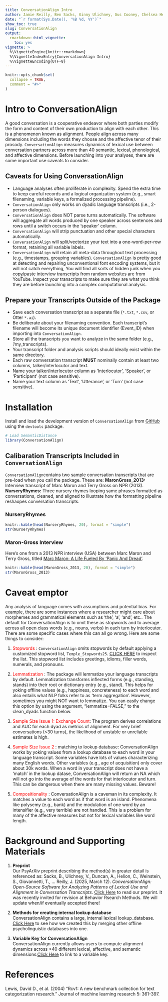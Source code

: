 ```yaml
---
title: ConversationAlign Intro
author: Jamie Reilly, Ben Sacks, Ginny Ulichney, Gus Cooney, Chelsea Helion
date: "`r format(Sys.Date(), '%B %d, %Y')`"
show_toc: true
slug: ConversationAlign
output:
  rmarkdown::html_vignette:
    toc: yes
vignette: >
  %\VignetteEngine{knitr::rmarkdown}
  %\VignetteIndexEntry{ConversationAlign Intro}
  %\VignetteEncoding{UTF-8}
---
```


```r
knitr::opts_chunk$set(
  collapse = TRUE,
  comment = "#>"
)
```

# Intro to ConversationAlign
A good conversation is a cooperative endeavor where both parties modify the form and content of their own production to align with each other. This is a phenomenon known as alignment. People align across many dimensions including the words they choose and the affective tenor of their prosody. ``ConversationAlign`` measures dynamics of lexical use between conversation partners across more than 40 semantic, lexical, phonological, and affective dimensions. Before launching into your analyses, there are some important use caveats to consider.

## Caveats for Using ConversationAlign
- Language analyses often proliferate in complexity. Spend the extra time to keep careful records and a logical organization system (e.g., smart filenaming, variable keys, a formalized processing pipeline). 
- ``ConversationAlign`` only works on dyadic language transcripts (i.e., 2-person dialogues). 
- ``ConversationAlign`` does NOT parse turns automatically. The software will aggregate all words produced by one speaker across sentences and rows until a switch occurs in the 'speaker' column.
- ``ConversationAlign`` will strip punctuation and other special characters automatically. 
- ``ConversationAlign`` will split/vectorize your text into a one-word-per-row format, retaining all variable labels.
- ``ConversationAlign`` will retain all meta-data throughout text processing (e.g., timestamps, grouping variables). ``ConversationAlign`` is pretty good at detecting and repairing unconventional font encoding systems, but it will not catch everything, You will find all sorts of hidden junk when you copy/paste interview transcripts from random websites are from YouTube. Inspect your transcripts to make sure they are what you think they are before launching into a complex computational analysis. 

## Prepare your Transcripts Outside of the Package
- Save each conversation transcript as a separate file (``*.txt``, ``*.csv``, or Otter ``*.ai``).
- Be deliberate about your filenaming convention. Each transcript's filename will become its unique document identifier (Event_ID) when importing into ``ConversationAlign``. <br>
- Store all the transcripts you want to analyze in the same folder (e.g., '/my_transcripts).
- Your transcript folder and analysis scripts should ideally exist within the same directory.
- Each raw comversation transcript **MUST** nominally contain at least two columns, talker/interlocutor and text.  
- Name your talker/interlocutor column as 'Interlocutor', 'Speaker', or 'Participant' (not case sensitive).
- Name your text column as 'Text', 'Utterance', or 'Turn' (not case sensitive).

# Installation
Install and load the development version of `ConversationAlign` from [GitHub](https://github.com/) using the `devtools` package.
```r
# Load SemanticDistance
library(ConversationAlign)
```

## Calibaration Transcripts Included in `ConversationAlign`
``ConversationAlign``contains two sample conversation transcripts that are pre-load when you call the package. These are:
**MaronGross_2013:** Interview transcript of Marc Maron and Terry Gross on NPR (2013). <br>
**NurseryRhymes:** Three nursery rhymes looping same phrases formatted as conversations, cleaned, and aligned to illustrate how the formatting pipeline reshaopes conversation transcripts.

### NurseryRhymes
```r
knitr::kable(head(NurseryRhymes, 20), format = "simple")
str(NurseryRhymes)
```

### Maron-Gross Interview
Here's one from a 2013 NPR interview (USA) between Marc Maron and Terry Gross, titled [Marc Maron: A Life Fueled By 'Panic And Dread'](https://www.npr.org/transcripts/179014321).<br>
```r
knitr::kable(head(MaronGross_2013, 20), format = "simple")
str(MaronGross_2013)
```

# Caveat emptor
Any analysis of language comes with assumptions and potential bias. For example, there are some instances where a researcher might care about morphemes and grammatical elements such as 'the', 'a', 'and', etc..  The default for ConversationAlign is to omit these as stopwords and to average across all open class words (e.g., nouns, verbs) in each turn by interlocutor. There are some specific cases where this can all go wrong. Here are some things to consider: <br>

1. <span style="color:red;">Stopwords </span>: ``ConversationAlign`` omits stopwords by default applying a customized stopword list, ``Temple_Stopwords25``. [CLICK HERE](https://osf.io/dc5k7) to inspect the list. This stopword list includes greetings, idioms, filler words, numerals, and pronouns.

2. <span style="color:red;">Lemmatization </span>: The package will lemmatize your language transcripts by default. Lemmatization transforms inflected forms (e.g., standing, stands) into their root or dictionary entry (e.g., stand). This helps for yoking offline values (e.g., happiness, concreteness) to each word and also entails what NLP folks refer to as 'term aggregation'. However, sometimes you might NOT want to lemmatize. You can easily change this option by using the argument, "lemmatize=FALSE," to the clean_dyads function below. <br>

3. <span style="color:red;">Sample Size Issue 1: Exchange Count</span>: The program derives correlations and AUC for each dyad as metrics of alignment. For very brief conversations (<30 turns), the likelihood of unstable or unreliable estimates is high. <br>

4. <span style="color:red;">Sample Size Issue 2 </span>: matching to lookup database: ConversationAlign works by yoking values from a lookup database to each word in your language transcript. Some variables have lots of values characterizing many English words. Other variables (e.g., age of acquisition) only cover about 30k words. When a word in your transcript does not have a 'match' in the lookup datase, ConversationAlign will return an NA which will not go into the average of the words for that interlocutor and turn. This can be dangerous when there are many missing values. Beware! <br>

5. <span style="color:red;">Compositionality </span>: ConversationAlign is a caveman in its complexity. It matches a value to each word as if that word is an island. Phenomena like polysemy (e.g., bank) and the modulation of one word by an intensifier (e.g., very terrible) are not handled. This is a problem for many of the affective measures but not for lexical variables like word length. <br>


# Background and Supporting Materials

1. **Preprint** <br>
Our PsyArXiv preprint describing the method(s) in greater detail is referenced as:
Sacks, B., Ulichney, V., Duncan, A., Helion, C., Weinstein, S., Giovannetti, T., ... Reilly, J. (2025, March 12). *ConversationAlign: Open-Source Software for Analyzing Patterns of Lexical Use and Alignment in Conversation Transcripts*. [Click Here](https://osf.io/preprints/psyarxiv/7xqnp_v1) to read our preprint. It was recently invited for revision at Behavior Rsearch Methods. We will update when/if eventually accepted there! <br>

2. **Methods for creating internal lookup database** <br>
ConversationAlign contains a large, internal lexical lookup_database. [Click Here](https://reilly-lab.github.io/ConversationAlign_LookupDatabaseCreation.html) to see how we created this by merging other offline psycholinguistic databases into one. <br>

3. **Variable Key for ConversationAlign** <br>
ConversationAlign currently allows users to compute alignment dynamics across >40 different lexical, affective, and semantic dimensions.[Click Here](https://reilly-lab.github.io/ConversationAlign_VariableLookupKey.pdf) to link to a variable key. <br>

# References
Lewis, David D., et al. (2004) "Rcv1: A new benchmark collection for text categorization research." Journal of machine learning research 5: 361-397.



